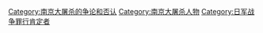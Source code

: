 [[Category:南京大屠杀的争论和否认|Category:南京大屠杀的争论和否认]]
[[Category:南京大屠杀人物|Category:南京大屠杀人物]]
[[Category:日军战争罪行肯定者|Category:日军战争罪行肯定者]]